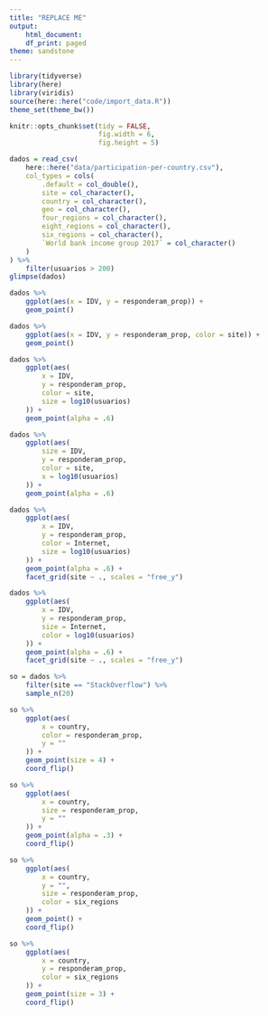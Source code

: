 ```yaml
---
title: "REPLACE ME"
output:
    html_document:
    df_print: paged
theme: sandstone
---
```


```r
library(tidyverse)
library(here)
library(viridis)
source(here::here("code/import_data.R"))
theme_set(theme_bw())

knitr::opts_chunk$set(tidy = FALSE,
                      fig.width = 6,
                      fig.height = 5)
```

```r
dados = read_csv(
    here::here("data/participation-per-country.csv"),
    col_types = cols(
        .default = col_double(),
        site = col_character(),
        country = col_character(),
        geo = col_character(),
        four_regions = col_character(),
        eight_regions = col_character(),
        six_regions = col_character(),
        `World bank income group 2017` = col_character()
    )
) %>% 
    filter(usuarios > 200)
glimpse(dados)
```

```r
dados %>% 
    ggplot(aes(x = IDV, y = responderam_prop)) + 
    geom_point()
```


```r
dados %>% 
    ggplot(aes(x = IDV, y = responderam_prop, color = site)) + 
    geom_point()
```

```r
dados %>%
    ggplot(aes(
        x = IDV,
        y = responderam_prop,
        color = site,
        size = log10(usuarios)
    )) +
    geom_point(alpha = .6)

dados %>%
    ggplot(aes(
        size = IDV,
        y = responderam_prop,
        color = site,
        x = log10(usuarios)
    )) +
    geom_point(alpha = .6)
```

```r
dados %>%
    ggplot(aes(
        x = IDV,
        y = responderam_prop,
        color = Internet,
        size = log10(usuarios)
    )) +
    geom_point(alpha = .6) + 
    facet_grid(site ~ ., scales = "free_y")

dados %>%
    ggplot(aes(
        x = IDV,
        y = responderam_prop,
        size = Internet,
        color = log10(usuarios)
    )) +
    geom_point(alpha = .6) + 
    facet_grid(site ~ ., scales = "free_y")
```

```r
so = dados %>% 
    filter(site == "StackOverflow") %>% 
    sample_n(20)

so %>%
    ggplot(aes(
        x = country,
        color = responderam_prop,
        y = ""
    )) +
    geom_point(size = 4) + 
    coord_flip()

so %>%
    ggplot(aes(
        x = country,
        size = responderam_prop,
        y = ""
    )) +
    geom_point(alpha = .3) + 
    coord_flip()
```

```r
so %>%
    ggplot(aes(
        x = country,
        y = "",
        size = responderam_prop,
        color = six_regions
    )) +
    geom_point() + 
    coord_flip()
```

```r
so %>%
    ggplot(aes(
        x = country,
        y = responderam_prop,
        color = six_regions
    )) +
    geom_point(size = 3) + 
    coord_flip()
```

